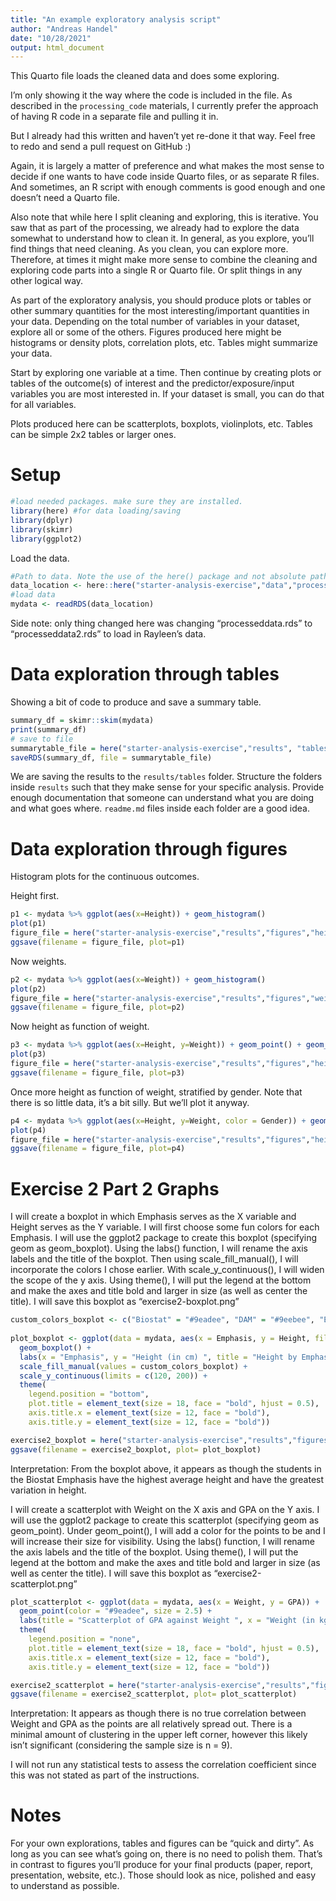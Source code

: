 ```yaml
---
title: "An example exploratory analysis script"
author: "Andreas Handel"
date: "10/28/2021"
output: html_document
---
```


  
  
This Quarto file loads the cleaned data and does some exploring.

I'm only showing it the way where the code is included in the file. 
As described in the `processing_code` materials, I currently prefer the approach of having R code in a separate file and pulling it in.

But I already had this written and haven't yet re-done it that way. Feel free to redo and send a pull request on GitHub :)

Again, it is largely a matter of preference and what makes the most sense to decide if one wants to have code inside Quarto files, or as separate R files.
And sometimes, an R script with enough comments is good enough and one doesn't need a Quarto file.

Also note that while here I split cleaning and exploring, this is iterative. You saw that as part of the processing, we already had to explore the data somewhat to understand how to clean it. In general, as you explore, you'll find things that need cleaning. As you clean, you can explore more. Therefore, at times it might make more sense to combine the cleaning and exploring code parts into a single R or Quarto file. Or split things in any other logical way.

As part of the exploratory analysis, you should produce plots or tables or other summary quantities for the most interesting/important quantities in your data. Depending on the total number of variables in your dataset, explore all or some of the others. Figures produced here might be histograms or density plots, correlation plots, etc. Tables might summarize your data.

Start by exploring one variable at a time. Then continue by creating plots or tables of the outcome(s) of interest and the predictor/exposure/input variables you are most interested in. If your dataset is small, you can do that for all variables. 

Plots produced here can be scatterplots, boxplots, violinplots, etc. Tables can be simple 2x2 tables or larger ones.

# Setup

```r
#load needed packages. make sure they are installed.
library(here) #for data loading/saving
library(dplyr)
library(skimr)
library(ggplot2)
```


Load the data.

```r
#Path to data. Note the use of the here() package and not absolute paths
data_location <- here::here("starter-analysis-exercise","data","processed-data","processeddata2.rds")
#load data
mydata <- readRDS(data_location)
```
Side note: only thing changed here was changing "processeddata.rds" to "processeddata2.rds" to load in Rayleen's data. 




# Data exploration through tables

Showing a bit of code to produce and save a summary table.


```r
summary_df = skimr::skim(mydata)
print(summary_df)
# save to file
summarytable_file = here("starter-analysis-exercise","results", "tables-files", "summarytable.rds")
saveRDS(summary_df, file = summarytable_file)
```

We are saving the results to the `results/tables` folder. Structure the folders inside `results` such that they make sense for your specific analysis. Provide enough documentation that someone can understand what you are doing and what goes where. `readme.md` files inside each folder are a good idea.


# Data exploration through figures

Histogram plots for the continuous outcomes. 

Height first.

```r
p1 <- mydata %>% ggplot(aes(x=Height)) + geom_histogram() 
plot(p1)
figure_file = here("starter-analysis-exercise","results","figures","height-distribution.png")
ggsave(filename = figure_file, plot=p1) 
```

Now weights.

```r
p2 <- mydata %>% ggplot(aes(x=Weight)) + geom_histogram() 
plot(p2)
figure_file = here("starter-analysis-exercise","results","figures","weight-distribution.png")
ggsave(filename = figure_file, plot=p2) 
```

Now height as function of weight.

```r
p3 <- mydata %>% ggplot(aes(x=Height, y=Weight)) + geom_point() + geom_smooth(method='lm')
plot(p3)
figure_file = here("starter-analysis-exercise","results","figures","height-weight.png")
ggsave(filename = figure_file, plot=p3) 
```

Once more height as function of weight, stratified by gender. Note that there is so little data, it's a bit silly. But we'll plot it anyway.

```r
p4 <- mydata %>% ggplot(aes(x=Height, y=Weight, color = Gender)) + geom_point() + geom_smooth(method='lm')
plot(p4)
figure_file = here("starter-analysis-exercise","results","figures","height-weight-stratified.png")
ggsave(filename = figure_file, plot=p4) 
```

# Exercise 2 Part 2 Graphs 

I will create a boxplot in which Emphasis serves as the X variable and Height serves as the Y variable. I will first choose some fun colors for each Emphasis. I will use the ggplot2 package to create this boxplot (specifying geom as geom_boxplot). Using the labs() function, I will rename the axis labels and the title of the boxplot. Then using scale_fill_manual(), I will incorporate the colors I chose earlier. With scale_y_continuous(), I will widen the scope of the y axis. Using theme(), I will put the legend at the bottom and make the axes and title bold and larger in size (as well as center the title). I will save this boxplot as "exercise2-boxplot.png"
```r
custom_colors_boxplot <- c("Biostat" = "#9eadee", "DAM" = "#9eebee", "Epi" = "#9eeea4")
  
plot_boxplot <- ggplot(data = mydata, aes(x = Emphasis, y = Height, fill = Emphasis)) + 
  geom_boxplot() +
  labs(x = "Emphasis", y = "Height (in cm) ", title = "Height by Emphasis in PhD Program") +
  scale_fill_manual(values = custom_colors_boxplot) +
  scale_y_continuous(limits = c(120, 200)) +
  theme(
    legend.position = "bottom",
    plot.title = element_text(size = 18, face = "bold", hjust = 0.5),
    axis.title.x = element_text(size = 12, face = "bold"),
    axis.title.y = element_text(size = 12, face = "bold"))

exercise2_boxplot = here("starter-analysis-exercise","results","figures","exercise2-boxplot.png")
ggsave(filename = exercise2_boxplot, plot= plot_boxplot) 
```
Interpretation: From the boxplot above, it appears as though the students in the Biostat Emphasis have the highest average height and have the greatest variation in height. 

I will create a scatterplot with Weight on the X axis and GPA on the Y axis. I will use the ggplot2 package to create this scatterplot (specifying geom as geom_point). Under geom_point(), I will add a color for the points to be and I will increase their size for visibility. Using the labs() function, I will rename the axis labels and the title of the boxplot. Using theme(), I will put the legend at the bottom and make the axes and title bold and larger in size (as well as center the title). I will save this boxplot as "exercise2-scatterplot.png"

```r
plot_scatterplot <- ggplot(data = mydata, aes(x = Weight, y = GPA)) +
  geom_point(color = "#9eadee", size = 2.5) +
  labs(title = "Scatterplot of GPA against Weight ", x = "Weight (in kg)", y = "GPA") +
  theme(
    legend.position = "none",
    plot.title = element_text(size = 18, face = "bold", hjust = 0.5),
    axis.title.x = element_text(size = 12, face = "bold"),
    axis.title.y = element_text(size = 12, face = "bold")) 

exercise2_scatterplot = here("starter-analysis-exercise","results","figures","exercise2-scatterplot.png")
ggsave(filename = exercise2_scatterplot, plot= plot_scatterplot) 
```
Interpretation: It appears as though there is no true correlation between Weight and GPA as the points are all relatively spread out. There is a minimal amount of clustering in the upper left corner, however this likely isn't significant (considering the sample size is n = 9). 

I will not run any statistical tests to assess the correlation coefficient since this was not stated as part of the instructions. 

# Notes

For your own explorations, tables and figures can be "quick and dirty". As long as you can see what's going on, there is no need to polish them. That's in contrast to figures you'll produce for your final products (paper, report, presentation, website, etc.). Those should look as nice, polished and easy to understand as possible.


